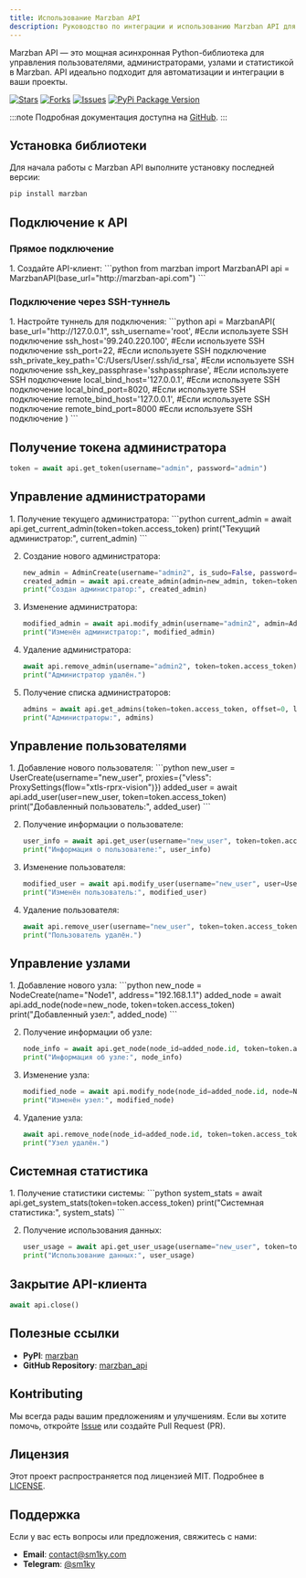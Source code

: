 ```yaml
---
title: Использование Marzban API
description: Руководство по интеграции и использованию Marzban API для управления вашими сервисами.
---
```


Marzban API — это мощная асинхронная Python-библиотека для управления пользователями, администраторами, узлами и статистикой в Marzban. API идеально подходит для автоматизации и интеграции в ваши проекты.

[![Stars](https://img.shields.io/github/stars/sm1ky/marzban_api.svg?style=social)](https://github.com/sm1ky/marzban_api/stargazers)
[![Forks](https://img.shields.io/github/forks/sm1ky/marzban_api.svg?style=social)](https://github.com/sm1ky/marzban_api/network/members)
[![Issues](https://img.shields.io/github/issues/sm1ky/marzban_api.svg)](https://github.com/sm1ky/marzban_api/issues)
[![PyPi Package Version](https://img.shields.io/pypi/v/marzban)](https://pypi.python.org/pypi/marzban)

:::note
Подробная документация доступна на [GitHub](https://github.com/sm1ky/marzban_api).
:::

## Установка библиотеки

Для начала работы с Marzban API выполните установку последней версии:

```bash
pip install marzban
```

## Подключение к API

### Прямое подключение
<Steps>
1. Создайте API-клиент:
    ```python
    from marzban import MarzbanAPI
    api = MarzbanAPI(base_url="http://marzban-api.com")
    ```
</Steps>

### Подключение через SSH-туннель
<Steps>
1. Настройте туннель для подключения:
    ```python
    api = MarzbanAPI(
        base_url="http://127.0.0.1",
        ssh_username='root', #Если используете SSH подключение
        ssh_host='99.240.220.100', #Если используете SSH подключение
        ssh_port=22, #Если используете SSH подключение 
        ssh_private_key_path='C:/Users/User/.ssh/id_rsa', #Если используете SSH подключение
        ssh_key_passphrase='sshpassphrase', #Если используете SSH подключение 
        local_bind_host='127.0.0.1', #Если используете SSH подключение
        local_bind_port=8020, #Если используете SSH подключение
        remote_bind_host='127.0.0.1', #Если используете SSH подключение
        remote_bind_port=8000 #Если используете SSH подключение
    )
    ```
</Steps>

## Получение токена администратора

```python
token = await api.get_token(username="admin", password="admin")
```

## Управление администраторами

<Steps>
1. Получение текущего администратора:
    ```python
    current_admin = await api.get_current_admin(token=token.access_token)
    print("Текущий администратор:", current_admin)
    ```

2. Создание нового администратора:
    ```python
    new_admin = AdminCreate(username="admin2", is_sudo=False, password="new_password")
    created_admin = await api.create_admin(admin=new_admin, token=token.access_token)
    print("Создан администратор:", created_admin)
    ```

3. Изменение администратора:
    ```python
    modified_admin = await api.modify_admin(username="admin2", admin=AdminModify(password="new_password2"), token=token.access_token)
    print("Изменён администратор:", modified_admin)
    ```

4. Удаление администратора:
    ```python
    await api.remove_admin(username="admin2", token=token.access_token)
    print("Администратор удалён.")
    ```

5. Получение списка администраторов:
    ```python
    admins = await api.get_admins(token=token.access_token, offset=0, limit=10)
    print("Администраторы:", admins)
    ```
</Steps>

## Управление пользователями

<Steps>
1. Добавление нового пользователя:
    ```python
    new_user = UserCreate(username="new_user", proxies={"vless": ProxySettings(flow="xtls-rprx-vision")})
    added_user = await api.add_user(user=new_user, token=token.access_token)
    print("Добавленный пользователь:", added_user)
    ```

2. Получение информации о пользователе:
    ```python
    user_info = await api.get_user(username="new_user", token=token.access_token)
    print("Информация о пользователе:", user_info)
    ```

3. Изменение пользователя:
    ```python
    modified_user = await api.modify_user(username="new_user", user=UserModify(data_limit=1073741824), token=token.access_token)
    print("Изменён пользователь:", modified_user)
    ```

4. Удаление пользователя:
    ```python
    await api.remove_user(username="new_user", token=token.access_token)
    print("Пользователь удалён.")
    ```
</Steps>

## Управление узлами

<Steps>
1. Добавление нового узла:
    ```python
    new_node = NodeCreate(name="Node1", address="192.168.1.1")
    added_node = await api.add_node(node=new_node, token=token.access_token)
    print("Добавленный узел:", added_node)
    ```

2. Получение информации об узле:
    ```python
    node_info = await api.get_node(node_id=added_node.id, token=token.access_token)
    print("Информация об узле:", node_info)
    ```

3. Изменение узла:
    ```python
    modified_node = await api.modify_node(node_id=added_node.id, node=NodeModify(name="Node1_Updated"), token=token.access_token)
    print("Изменён узел:", modified_node)
    ```

4. Удаление узла:
    ```python
    await api.remove_node(node_id=added_node.id, token=token.access_token)
    print("Узел удалён.")
    ```
</Steps>

## Системная статистика

<Steps>
1. Получение статистики системы:
    ```python
    system_stats = await api.get_system_stats(token=token.access_token)
    print("Системная статистика:", system_stats)
    ```

2. Получение использования данных:
    ```python
    user_usage = await api.get_user_usage(username="new_user", token=token.access_token, start="2023-01-01", end="2023-12-31")
    print("Использование данных:", user_usage)
    ```
</Steps>

## Закрытие API-клиента

```python
await api.close()
```

## Полезные ссылки
- **PyPI**: [marzban](https://pypi.org/project/marzban/)
- **GitHub Repository**: [marzban_api](https://github.com/sm1ky/marzban_api)

## Конtributing
Мы всегда рады вашим предложениям и улучшениям. Если вы хотите помочь, откройте [Issue](https://github.com/sm1ky/marzban_api/issues) или создайте Pull Request (PR).

## Лицензия
Этот проект распространяется под лицензией MIT. Подробнее в [LICENSE](https://github.com/sm1ky/marzban_api/blob/production/LICENSE).

## Поддержка
Если у вас есть вопросы или предложения, свяжитесь с нами:
- **Email**: [contact@sm1ky.com](mailto:contact@sm1ky.com)
- **Telegram**: [@sm1ky](https://t.me/sm1ky)
